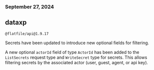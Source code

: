 ### September 27, 2024
## dataxp

`@flatfile/api@1.9.17`

Secrets have been updated to introduce new optional fields for filtering.

A new optional `actorId` field of type `ActorId` has been added to the `ListSecrets` request type and `WriteSecret` type for secrets. 
This allows filtering secrets by the associated actor (user, guest, agent, or api key).